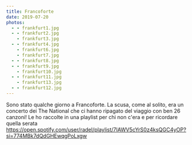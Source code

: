 ```yaml
---
title: Francoforte
date: 2019-07-20
photos:
  - - frankfurt1.jpg
  - - frankfurt2.jpg
    - frankfurt3.jpg
  - - frankfurt4.jpg
    - frankfurt6.jpg
    - frankfurt7.jpg
  - - frankfurt8.jpg
  - - frankfurt9.jpg
    - frankfurt10.jpg
  - - frankfurt11.jpg
    - frankfurt13.jpg
  - - frankfurt12.jpg
---
```


Sono stato qualche giorno a Francoforte. La scusa, come al solito, era un concerto dei The National che ci hanno ripagato del viaggio con ben 26 canzoni!
Le ho raccolte in una playlist per chi non c'era e per ricordare quella serata
https://open.spotify.com/user/radel/playlist/7IAWV5cYrS0z4ksQGC4yOP?si=774MBk7dQdGHEwqgPoLxgw
